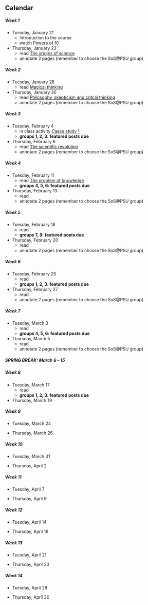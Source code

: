 ## Calendar

##### Week 1

- Tuesday, January 21
   - Introduction to the course
   - watch [Powers of 10](#powers)

- Thursday, January 23
   - read [The origins of science](#origins)
   - annotate 2 pages (remember to choose the SoS\@PSU group)
    
##### Week 2

- Tuesday, January 28
   - read [Magical thinking](#magical-thinking)
   
- Thursday, January 30
   - read [Philosophy, skepticism and critcal thinking](#philosophy)
   - annotate 2 pages (remember to choose the SoS\@PSU group)


##### Week 3

- Tuesday, February 4
   - in class activity [Caase study 1](#case-1)
   - **groups 1, 2, 3: featured posts due**
   

- Thursday, February 6
   - read [The scientific revolution](#revolution)
   - annotate 2 pages (remember to choose the SoS\@PSU group)


##### Week 4

- Tuesday, February 11
   - read [The problem of knowledge](#knowledge)
   - **groups 4, 5, 6: featured posts due**

- Thursday, February 13
   - read
   - annotate 2 pages (remember to choose the SoS\@PSU group)



##### Week 5

- Tuesday, February 18
   - read
   - **groups 7, 8: featured posts due**

- Thursday, February 20
   - read
   - annotate 2 pages (remember to choose the SoS\@PSU group)



##### Week 6

- Tuesday, February 25
   - read
   - **groups 1, 2, 3: featured posts due**

- Thursday, February 27
   - read
   - annotate 2 pages (remember to choose the SoS\@PSU group)



##### Week 7

- Tuesday, March 3
   - read
   - **groups 4, 5, 6: featured posts due**

- Thursday, March 5
   - read 
   - annotate 2 pages (remember to choose the SoS\@PSU group)

##### SPRING BREAK: March 6 -- 15

##### Week 8

- Tuesday, March 17
   - read
   - **groups 1, 2, 3: featured posts due**

- Thursday, March 19



##### Week 9

- Tuesday, March 24

- Thursday, March 26



##### Week 10

- Tuesday, March 31

- Thursday, April 2


##### Week 11

- Tuesday, April 7

- Thursday, April 9


##### Week 12

- Tuesday, April 14

- Thursday, April 16


##### Week 13

- Tuesday, April 21

- Thursday, April 23


##### Week 14

- Tuesday, April 28

- Thursday, April 30
